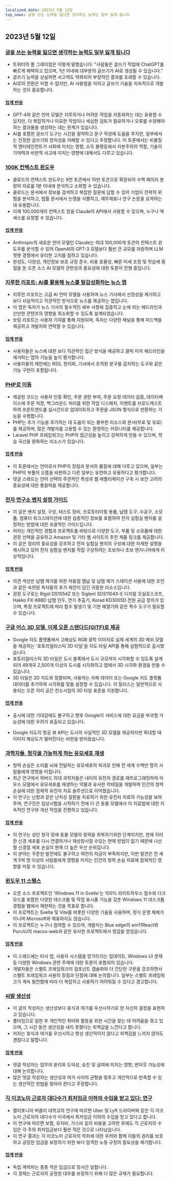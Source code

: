 ```yaml
---
localized_date: 2023년 5월 12일
top_news: 글을 쓰는 능력을 잃으면 생각하는 능력도 일부 잃게 됩니다
---
```




<CallToAction />

<Steps>

## 2023년 5월 12일

### [글을 쓰는 능력을 잃으면 생각하는 능력도 일부 잃게 됩니다](https://twitter.com/paulg/status/1655925905527537666)

- 트위터의 폴 그레이엄은 이렇게 말했습니다: "사람들은 글쓰기 작업에 ChatGPT를 빠르게 채택하고 있으며, 1년 이내에 대부분의 글쓰기가 AI로 생성될 수 있습니다."
- 글쓰기 능력을 상실하면 사고력도 약화되어 부정적인 결과를 초래할 수 있습니다.
- AI로의 전환은 피할 수 없지만, AI 사용법을 익히고 글쓰기 기술을 지속적으로 개발하는 것이 중요합니다.

#### [업계 반응](http://news.ycombinator.com/item?id=35896190)

- GPT-4와 같은 언어 모델은 지루하거나 어려운 작업을 자동화하는 데는 유용할 수 있지만, 더 복잡하거나 미묘한 작업이나 세심한 검토가 필요하거나 오류를 수정해야 하는 결과물을 생성하는 데는 한계가 있습니다.
- AI를 포함한 글쓰기 도구는 시간을 절약하고 문구 작성에 도움을 주지만, 일부에서는 진정한 글쓰기와 창의성을 저해할 수 있다고 주장합니다. 이 토론에서는 비물질적 엔터테인먼트가 사회에 미치는 영향, 소득 불평등에서 자본주의의 역할, 기술이 기억력과 비판적 사고에 미치는 영향에 대해서도 다루고 있습니다.

### [100K 컨텍스트 윈도우](https://www.anthropic.com/index/100k-context-windows)

- 클로드의 컨텍스트 윈도우는 9천 토큰에서 10만 토큰으로 확장되어 수백 페이지 분량의 자료를 1분 이내에 분석하고 소화할 수 있습니다.
- 클로드는 문서에서 정보를 검색하고 복잡한 질문에 답할 수 있어 기업이 전략적 위험을 분석하고, 법률 문서에서 논쟁을 식별하고, 재무제표나 연구 논문을 요약하는 데 유용합니다.
- 이제 100,000개의 컨텍스트 창을 Claude의 API에서 사용할 수 있으며, 누구나 액세스를 요청할 수 있습니다.

#### [업계 반응](http://news.ycombinator.com/item?id=35904773)

- Anthropic의 새로운 언어 모델인 Claude는 최대 100,000개 토큰의 컨텍스트 윈도우를 분석할 수 있어 OpenAI의 GPT-3 모델보다 훨씬 큰 규모를 자랑하며 LLM 챗봇 경쟁에서 유리한 고지를 점하고 있습니다.
- 완성도, 다양성, 개인정보 보호 규정 준수, 비용 효율성, 빠른 미세 조정 및 학습에 중점을 둔 오픈 소스 AI 모델의 관련성과 중요성에 대한 토론이 진행 중입니다.

### [지루한 리포트: AI를 활용해 뉴스를 탈감성화하는 뉴스 앱](https://www.boringreport.org/)

- 지루한 리포트는 고급 AI 언어 모델을 사용하여 뉴스 기사에서 선정성을 제거하고 보다 사실적이고 직관적인 방식으로 뉴스를 제공하는 앱입니다.
- 이 앱은 독자가 뉴스 기사의 필수적인 세부 사항에 집중하고 눈에 띄는 헤드라인과 산만한 콘텐츠의 영향을 최소화할 수 있도록 설계되었습니다.
- 보링 리포트는 사용자 기여를 통해 지원되며, 독자는 다양한 채널을 통해 피드백을 제공하고 개발자와 연락할 수 있습니다.

#### [업계 반응](http://news.ycombinator.com/item?id=35905437)

- 사용자들은 뉴스에 대한 보다 직관적인 접근 방식을 제공하고 클릭 미끼 헤드라인을 제거하는 앱의 기능을 높이 평가합니다.
- 사용자들의 제안에는 RSS, 현지화, 기사에서 조작된 문구를 감지하는 도구와 같은 기능 구현이 포함됩니다.

### [PHP로 이동](https://gowithphp.com/)

- 제공된 코드는 사용자 인증 확인, 주문 권한 부여, 주문 요청 데이터 검증, 데이터베이스에 주문 저장, 백그라운드 처리를 위한 작업 디스패치, 이벤트를 브로드캐스트하여 프론트엔드를 실시간으로 업데이트하고 주문을 JSON 형식으로 반환하는 기능을 수행합니다.
- PHP는 추가 기능을 추가하는 데 도움이 되는 풍부한 리소스와 문서(무료 및 유료)를 제공하며, 많은 개발자를 고용할 수 있는 환영하는 커뮤니티를 제공합니다.
- Laravel PHP 프레임워크는 PHP의 접근성을 높이고 강력하게 만들 수 있으며, 학습 곡선을 완화하는 리소스가 있습니다.

#### [업계 반응](http://news.ycombinator.com/item?id=35896954)

- 이 토론에서는 언어로서 PHP의 장점과 문서의 품질에 대해 다루고 있으며, 일부는 PHP의 부풀어 오름을 비판하고 다른 일부는 유연하고 유용하다고 평가합니다.
- 댓글 스레드는 언어 선택의 주관적인 특성과 웹 애플리케이션 구축 시 보안 고려의 중요성에 대한 통찰력을 제공합니다.

### [전자 연구소 벤치 설정 가이드](https://badar.tech/2023/04/30/electronics-lab-bench-setup-guide/)

- 이 글은 벤치 설정, 구성, 테스트 장비, 프로토타이핑 용품, 납땜 도구, 수공구, 소모품, 컴퓨터 워크스테이션에 대한 심층적인 정보를 포함하여 전자 실험실 벤치를 설정하는 방법에 대한 포괄적인 가이드입니다.
- 저자는 개인적인 경험과 프로젝트를 바탕으로 다양한 도구, 부품 및 소모품에 대한 권장 선택을 공유하고 Amazon 및 기타 웹 사이트의 추천 제품 링크를 제공합니다.
- 이 글은 정리의 중요성을 강조하고 전자 실험실 벤치의 구성에 대한 자세한 설명을 제시하고 있어 전자 실험실 벤치를 직접 구성하려는 초보자나 초보 엔지니어에게 이상적입니다.

#### [업계 반응](http://news.ycombinator.com/item?id=35903294)

- 의견 섹션은 납땜 제거를 위한 저융점 땜납 및 납땜 제거 스테이션 사용에 대한 조언과 같은 숙련된 독자들의 추가 제안이 담긴 귀중한 리소스입니다.
- 권장 도구로는 Rigol DS1054Z 또는 Siglent SDS1104X-E 디지털 오실로스코프, Hakko FX-888D 납땜 인두, 연기 추출기, Korad KD3005D 전원 공급 장치가 있으며, 특정 프로젝트에 따라 함수 발생기 및 기판 예열기와 같은 특수 도구가 필요할 수 있습니다.

### [구글 어스 3D 모델, 이제 오픈 스탠다드(GlTF)로 제공](https://cloud.google.com/blog/products/maps-platform/create-immersive-3d-map-experiences-photorealistic-3d-tiles)

- Google 지도 플랫폼에서 고해상도 RGB 광학 이미지로 실제 세계의 3D 메쉬 모델을 제공하는 '포토리얼리스틱 3D 타일'을 지도 타일 API를 통해 실험적으로 출시했습니다.
- 포토리얼리스틱 3D 타일은 도시 블록에서 도시 규모까지 시각화할 수 있도록 설계되어 49개국 2,500개 이상의 도시를 시각화하고 앱에서 3D 시각화 환경을 만들 수 있습니다.
- 3D 타일은 2D 지도와 정렬되며, 사용자는 자체 데이터 또는 Google 지도 플랫폼 데이터를 추가하여 시각화를 맞춤 설정할 수 있습니다. 이 릴리스는 일반적으로 사용되는 오픈 지리 공간 컨소시엄의 3D 타일 표준을 지원합니다.

#### [업계 반응](http://news.ycombinator.com/item?id=35896176)

- 출시에 대한 기대감에도 불구하고 향후 Google이 서비스에 대한 요금을 부과할 가능성에 대한 우려가 표출되고 있습니다.

- Google 지도의 항공 뷰 API는 도시의 사실적인 3D 모델을 제공하지만 확대할 때 이미지 해상도가 떨어진다는 비판을 받아왔습니다.

### [과학자들, 청각을 가능하게 하는 유모세포 재생](https://hms.harvard.edu/news/scientists-regenerate-hair-cells-enable-hearing)

- 청력 손실은 소리를 뇌에 전달하는 유모세포의 파괴로 인해 전 세계 수백만 명의 사람들에게 영향을 미칩니다.
- 최근 연구에서 하버드 의대 과학자들은 내이의 유전자 경로를 재프로그래밍하여 마우스 모델에서 유모세포를 재생하는 약물과 유사한 칵테일을 개발하여 인간의 청력 손실에 대한 잠재적 유전자 치료 솔루션으로 이어졌습니다.
- 이 연구는 난청과 같은 난치성 질환을 치료하기 위한 유전자 치료의 가능성을 보여주며, 연구진은 임상시험을 시작하기 전에 더 큰 동물 모델에서 이 치료법에 대한 지속적인 연구와 개선 작업을 진행하고 있습니다.

#### [업계 반응](http://news.ycombinator.com/item?id=35895417)

- 이 연구는 성인 청각 장애 동물 모델의 청력을 회복하기위한 단계이지만, 현재 이러한 신경 세포를 다시 연결하거나 재성장시킬 수있는 현재 방법이 없기 때문에 나선형 신경절 세포 손실이 현재 더 높은 우선 순위입니다.
- 이 분야는 꾸준한 발전에도 불구하고 여전히 자금이 부족하지만, 이번 발견은 전 세계 5억 명 이상의 사람들에게 영향을 미치는 인간의 청력 손실 치료에 잠재적인 영향을 미칠 수 있습니다.

### [윈도우 11 스텔스](https://github.com/yashash-pugalia/win11-svelte)

- 오픈 소스 프로젝트인 'Windows 11 in Svelte'는 100% 라이트하우스 점수와 다크 모드를 포함한 다양한 데스크톱 및 작업 표시줄 기능을 갖춘 Windows 11 데스크톱 경험을 웹에서 재현하는 것을 목표로 합니다.
- 이 프로젝트는 Svelte 및 Vite를 비롯한 다양한 기술을 사용하며, 정식 운영 체제가 아니며 Microsoft와 제휴하지도 않습니다.
- 이 프로젝트는 누구나 참여할 수 있으며, 개발자는 Blue edge의 win11React와 PuruVJ의 macos-web과 같은 유사한 프로젝트에서 영감을 얻었습니다.

#### [업계 반응](http://news.ycombinator.com/item?id=35896505)

- 이 스레드에는 타사 앱, 사용자 시스템을 망가뜨리는 업데이트, Windows UI 문제 등 다양한 Windows 관련 주제에 대한 토론이 포함되어 있습니다.
- 개발자들은 스벨트 프레임워크의 컴포넌트 캡슐화와 더 간단한 구문을 강조하면서 스벨트 프레임워크 사용의 장점과 단점에 대해 논의합니다. 일부는 스벨트 프레임워크가 계속 발전함에 따라 더 복잡하고 사용하기 어려워질 수 있다고 경고합니다.

### [씨발 생산성](https://dostoynikov.bearblog.dev/fuck-being-productive/)

- 이 글의 작성자는 생산성보다 휴식과 여가를 우선시하기로 한 자신의 결정을 표현하고 있습니다.
- 풀타임으로 일한 후 개인적인 취미와 활동을 위한 시간을 찾는 데 어려움을 겪고 있으며, 그 시간 동안 생산성을 내지 못했다는 죄책감을 느낀다고 합니다.
- 저자는 휴식과 여가를 우선시하고 항상 생산적이지 않다고 죄책감을 느끼지 않아도 괜찮다고 말합니다.

#### [업계 반응](http://news.ycombinator.com/item?id=35899518)

- 댓글 작성자는 업무의 윤리와 도덕성, 승진 및 급여에 미치는 영향, 번아웃 가능성에 대해 논의합니다.
- 많은 댓글 작성자는 생산성과 여가 사이의 균형을 맞추고 개인적으로 만족할 수 있는 생산적인 방법을 찾아야 한다고 주장합니다.

### [긱 이코노미 근로자 대다수가 최저임금 이하의 수입을 받고 있다: 연구](https://www.bristol.ac.uk/news/2023/may/gig-economy-worker-research.html)

- 캘리포니아 버클리 대학교의 연구에 따르면 Uber 및 Lyft 드라이버와 같은 긱 이코노미 근로자의 대다수가 미국에서 최저임금 이하의 수입을 얻고 있다고 합니다.
- 이 연구에 따르면 보험, 유지비, 가스비 등의 비용을 고려한 후에도 긱 근로자의 수입은 각 주의 최저임금보다 훨씬 적은 것으로 나타났습니다.
- 이 연구 결과는 긱 이코노미 근로자의 착취에 대한 우려와 함께 이들의 권리를 보호하고 공정한 임금을 보장하기 위한 보다 엄격한 노동 규정의 필요성을 제기합니다.

#### [업계 반응](http://news.ycombinator.com/item?id=35901889)

- 독립 계약자는 종종 적은 임금으로 장시간 일합니다.
- 긱 경제는 근로자의 공정한 대우를 보장하기 위해 더 많은 규제가 필요합니다.

</Steps>
